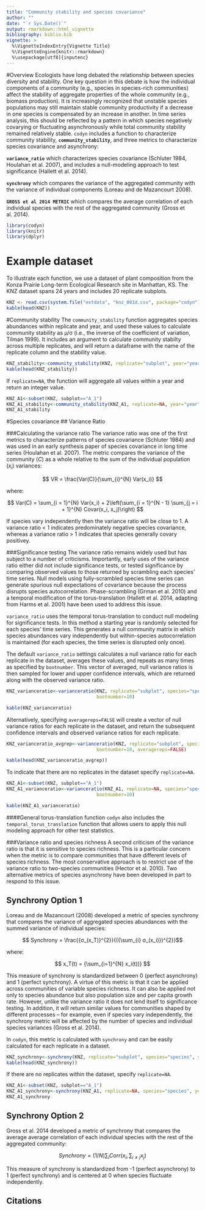 ```yaml
---
title: "Community stability and species covariance"
author: ""
date: "`r Sys.Date()`"
output: rmarkdown::html_vignette
bibliography: biblio.bib
vignette: >
  %\VignetteIndexEntry{Vignette Title}
  %\VignetteEngine{knitr::rmarkdown}
  %\usepackage[utf8]{inputenc}
---
```


#Overview
Ecologists have long debated the relationship between species diversity and stability. One key question in this debate is how the individual components of a community (e.g., species in species-rich communities) affect the stability of aggregate properties of the whole community (e.g., biomass production). It is increasingly recognized that unstable species populations may still maintain stable community productivity if a decrease in one species is compensated by an increase in another. In time series analysis, this should be reflected by a pattern in which species negatively covarying or fluctuating asynchronously while total community stability remained relatively stable. `codyn` includes a function to characterize community stability, **`community_stability`**, and three metrics to characterize species covariance and asynchrony:

**`variance_ratio`** which characterizes species covariance (Schluter 1984, Houlahan et al. 2007), and includes a null-modeling approach to test significance (Hallett et al. 2014).

**`synchrony`** which compares the variance of the aggregated community with the variance of individual components (Loreau and de Mazancourt 2008).

**`GROSS et al 2014 METRIC`** which compares the average correlation of each individual species with the rest of the aggregated community (Gross et al. 2014).


```r
library(codyn)
library(knitr)
library(dplyr)
```

# Example dataset
To illustrate each function, we use a dataset of plant composition from the Konza Prairie Long-term Ecological Research site in Manhattan, KS. The KNZ dataset spans 24 years and includes 20 replicate subplots.

```r
KNZ <- read.csv(system.file("extdata", "knz_001d.csv", package="codyn"), sep=",", header=TRUE)
kable(head(KNZ))
```


#Community stability
The `community_stability` function aggregates species abundances within replicate and year, and used these values to calculate community stability as µ/σ (i.e., the inverse of the coefficient of variation, Tilman 1999). It includes an argument to calculate community stabilty across multiple replicates, and will return a dataframe with the name of the replicate column and the stability value.
```r
KNZ_stability<-community_stability(KNZ, replicate="subplot", year="year", abundance="abundance")
kable(head(KNZ_stability))
```

If `replicate=NA`, the function will aggregate all values within a year and return an integer value.
```r
KNZ_A1<-subset(KNZ, subplot=="A_1")
KNZ_A1_stability<-community_stability(KNZ_A1, replicate=NA, year="year", abundance="abundance")
KNZ_A1_stability
```

#Species covariance
## Variance Ratio

###Calculating the variance ratio
The variance ratio was one of the first metrics to characterize patterns of species covariance (Schluter 1984) and was used in an early synthesis paper of species covariance in long time series (Houlahan et al. 2007). The metric compares the variance of the community ($C$) as a whole relative to the sum of the individual population ($x_i$) variances:


$$ VR = \frac{Var(C)}{\sum_{i}^{N} Var(x_i)} $$

where:

$$ Var(C)  = \sum_{i = 1}^{N} Var(x_i) + 2\left(\sum_{i = 1}^{N - 1} \sum_{j = i + 1}^{N} Covar(x_i, x_j)\right) $$ 


If species vary independently then the variance ratio will be close to 1. A variance ratio  < 1 indicates predominately negative species covariance, whereas a variance ratio > 1 indicates that species generally covary positivey. 

###Significance testing
The variance ratio remains widely used but has subject to a number of criticisms. Importantly, early uses of the variance ratio either did not include significance tests, or tested significance by comparing observed values to those returned by scrambling each species' time series. Null models using fully-scrambled species time series can generate spurious null expectations of covariance because the process disrupts species autocorrelation. Phase-scrambling (Grman et al. 2010) and a temporal modification of the torus-translation (Hallett et al. 2014, adapting from Harms et al. 2001) have been used to address this issue. 

`variance_ratio` uses the temporal torus-translation to conduct null modeling for significance tests. In this method a starting year is randomly selected for each species’ time series. This generates a null community matrix in which species abundances vary independently but within-species autocorrelation is maintained (for each species, the time series is disrupted only once). 

The default `variance_ratio` settings calculates a null variance ratio for each replicate in the dataset, averages these values, and repeats as many times as specified by `bootnumber`. This vector of averaged, null variance ratios is then sampled for lower and upper confidence intervals, which are returned along with the observed variance ratio. 
```r
KNZ_varianceratio<-varianceratio(KNZ, replicate="subplot", species="species", year="year", abundance="abundance",  
                                 bootnumber=10)

kable(KNZ_varianceratio)
```


Alternatively, specifying `averagereps=FALSE` will create a vector of null variance ratios for each replicate in the dataset, and return the subsequent confidence intervals and observed variance ratios for each replicate.
```r
KNZ_varianceratio_avgrep<-varianceratio(KNZ, replicate="subplot", species="species", year="year", abundance="abundance",  
                                 bootnumber=10, averagereps=FALSE)

kable(head(KNZ_varianceratio_avgrep))
```


To indicate that there are no replicates in the dataset specify `replicate=NA`. 
```r
KNZ_A1<-subset(KNZ, subplot=="A_1")
KNZ_A1_varianceratio<-varianceratio(KNZ_A1, replicate=NA, species="species", year="year", abundance="abundance",  
                                 bootnumber=10)

kable(KNZ_A1_varianceratio)
```

####General torus-translation function
`codyn` also includes the `temporal_torus_translation` function that allows users to apply this null modeling approach for other test statistics. 

###Variance ratio and species richness
A second criticism of the variance ratio is that it is sensitive to species richness. This is a particular concern when the metric is to compare communities that have different levels of species richness. The most conservative approach is to restrict use of the variance ratio to two-species communities (Hector et al. 2010). Two alternative metrics of species asynchrony have been developed in part to respond to this issue.

## Synchrony Option 1
Loreau and de Mazancourt (2008) developed a metric of species synchrony that compares the variance of aggregated species abundances with the summed variance of individual species:

$$ Synchrony = \frac{{σ_(x_T)}^{2}}{({\sum_{i} σ_(x_i)})^{2}}$$

where:

$$ x_T(t) = {\sum_{i=1}^{N} x_i(t))} $$

This measure of synchrony is standardized between 0 (perfect asynchrony) and 1 (perfect synchrony). A virtue of this metric is that it can be applied across communities of variable species richness. It can also be applied not only to species abundance but also population size and per capita growth rate. However, unlike the variance ratio it does not lend itself to significance testing. In addition, it will return similar values for communities shaped by different processes -- for example, even if species vary independently, the synchrony metric will be affected by the number of species and individual species variances (Gross et al. 2014).

In `codyn`, this metric is calculated with `synchrony` and can be easily calculated for each replicate in a dataset.
```r
KNZ_synchrony<-synchrony(KNZ, replicate="subplot", species="species", year="year", abundance="abundance")
kable(head(KNZ_synchrony))
```


If there are no replicates within the dataset, specify `replicate=NA`. 
```r
KNZ_A1<-subset(KNZ, subplot=="A_1")
KNZ_A1_synchrony<-synchrony(KNZ_A1, replicate=NA, species="species", year="year", abundance="abundance")
KNZ_A1_synchrony
```


## Synchrony Option 2
Gross et al. 2014 developed a metric of synchrony that compares the average average correlation of each individual species with the rest of the aggregated community:

$$ Synchrony = (1/N){{\sum_{i}Corr(x_i, \sum_{i≠j}{x_j})}}$$

This measure of synchrony is standardized from -1 (perfect asynchrony) to 1 (perfect synchrony) and is centered at 0 when species fluctuate independently. 



## Citations


